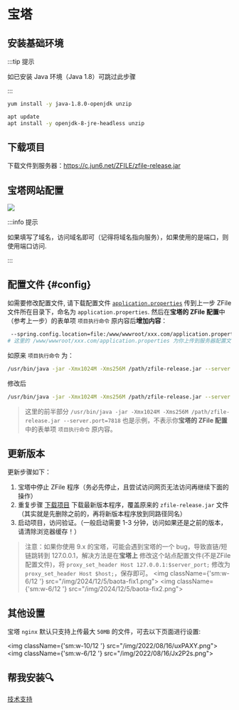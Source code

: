 
# 宝塔

## 安装基础环境

:::tip 提示

如已安装 Java 环境（Java 1.8）可跳过此步骤

:::

<Tabs>
<TabItem value="centos" label="Centos">

```bash
yum install -y java-1.8.0-openjdk unzip
```

</TabItem>
<TabItem value="ubuntu" label="Ubuntu">

```bash
apt update
apt install -y openjdk-8-jre-headless unzip
```

</TabItem>
</Tabs>


## 下载项目

下载文件到服务器：https://c.jun6.net/ZFILE/zfile-release.jar


## 宝塔网站配置

![](/img/2022/08/15/72eqJt.jpg)


:::info 提示

如果填写了域名，访问域名即可（记得将域名指向服务），如果使用的是端口，则使用端口访问.

:::


## 配置文件 {#config}

如需要修改配置文件, 请下载配置文件 [`application.properties`](https://c.jun6.net/ZFILE/application.properties) 传到上一步 ZFile 文件所在目录下，命名为 `application.properties`.
然后在**宝塔的 ZFile 配置**中（参考上一步）的表单项 `项目执行命令` 原内容后**增加内容**：

```bash
 --spring.config.location=file:/www/wwwroot/xxx.com/application.properties
# 这里的 /www/wwwroot/xxx.com/application.properties 为你上传到服务器配置文件的路径，注意这行注释不要复制，只复制上面的那一行，注意上移行最前面有一个空格，记得复制（用于和原内容保持一个空格距离）
```


如原来 `项目执行命令` 为：

```bash showLineNumbers
/usr/bin/java -jar -Xmx1024M -Xms256M /path/zfile-release.jar --server.port=7818
```

修改后
```bash showLineNumbers
/usr/bin/java -jar -Xmx1024M -Xms256M /path/zfile-release.jar --server.port=7818 --spring.config.location=file:/path/application.properties
```

> 这里的前半部分 `/usr/bin/java -jar -Xmx1024M -Xms256M /path/zfile-release.jar --server.port=7818` 也是示例，不表示你**宝塔的 ZFile 配置**中的表单项 `项目执行命令` 原内容。

## 更新版本

更新步骤如下：

1. 宝塔中停止 ZFile 程序（务必先停止，且尝试访问网页无法访问再继续下面的操作）
2. 重复步骤 [下载项目](#下载项目) 下载最新版本程序，覆盖原来的 `zfile-release.jar` 文件（其实就是先删除之前的，再将新版本程序放到同路径同名）
3. 启动项目，访问验证。（一般启动需要 1-3 分钟，访问如果还是之前的版本，请清除浏览器缓存！）

> 注意：如果你使用 9.x 的宝塔，可能会遇到宝塔的一个 bug，导致直链/短链跳转到 127.0.0.1，解决方法是在**宝塔上** 修改这个站点配置文件(不是ZFile配置文件)，将 `proxy_set_header Host 127.0.0.1:$server_port;` 修改为 `proxy_set_header Host $host;`，保存即可。
<img className={'sm:w-6/12 '} src="/img/2024/12/5/baota-fix1.png"></img>
<img className={'sm:w-6/12 '} src="/img/2024/12/5/baota-fix2.png"></img>


## 其他设置

宝塔 `nginx` 默认只支持上传最大 `50MB` 的文件，可去以下页面进行设置:

<img className={'sm:w-10/12 '} src="/img/2022/08/16/uxPAXY.png"></img>
<img className={'sm:w-6/12 '} src="/img/2022/08/16/Jx2P2s.png"></img>

## 帮我安装🔍
[技术支持](/support/)
